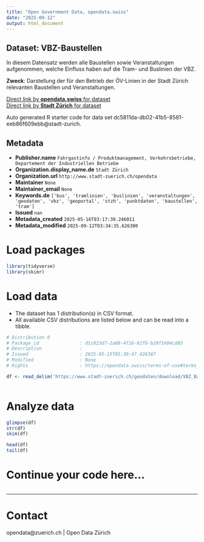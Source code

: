 ```yaml
---
title: "Open Government Data, opendata.swiss"
date: "2025-09-12"
output: html_document
---
```


## Dataset: VBZ-Baustellen

In diesem Datensatz werden alle Baustellen sowie Veranstaltungen aufgenommen, welche Einfluss haben auf die Tram- und Buslinien der VBZ. 

**Zweck**: Darstellung der für den Betrieb der ÖV-Linien in der Stadt Zürich relevanten Baustellen und Veranstaltungen. 

[Direct link by **opendata.swiss** for dataset](https://opendata.swiss/de/dataset/vbz-baustellen)<br>
[Direct link by **Stadt Zürich** for dataset](https://data.stadt-zuerich.ch/dataset/geo_vbz_baustellen)

Auto generated R starter code for data set dc5811da-db02-41b5-8581-eeb86f609ebb@stadt-zurich.

## Metadata

- **Publisher.name** `Fahrgastinfo / Produktmanagement, Verkehrsbetriebe, Departement der Industriellen Betriebe`
- **Organization.display_name.de** `Stadt Zürich`
- **Organization.url** `http://www.stadt-zuerich.ch/opendata`
- **Maintainer** `None`
- **Maintainer_email** `None`
- **Keywords.de** `['bus', 'tramlinien', 'buslinien', 'veranstaltungen', 'geodaten', 'vbz', 'geoportal', 'stzh', 'punktdaten', 'baustellen', 'tram']`
- **Issued** `nan`
- **Metadata_created** `2025-05-16T03:17:39.246011`
- **Metadata_modified** `2025-09-12T03:34:35.626300`


# Load packages

```r

library(tidyverse)
library(skimr)

```

# Load data

-   The dataset has 1 distribution(s) in CSV format.
-   All available CSV distributions are listed below and can be read into a tibble.

```r

# Distribution 0
# Package_id               : d1c023d7-2a08-4f16-81f6-b28f1604cd85
# Description              : 
# Issued                   : 2025-05-15T05:30:47.426387
# Modified                 : None
# Rights                   : https://opendata.swiss/terms-of-use#terms_open

df <- read_delim('https://www.stadt-zuerich.ch/geodaten/download/VBZ_Baustellen?format=10008')



```

# Analyze data

```r

glimpse(df)
str(df)
skim(df)

head(df)
tail(df)

```

# Continue your code here...

```r

```

------------------------------------------------------------------------

# Contact

opendata@zuerich.ch | Open Data Zürich
